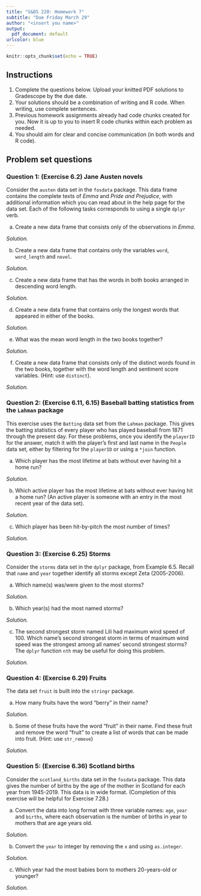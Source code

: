 ```yaml
---
title: "S&DS 220: Homework 7"
subtitle: "Due Friday March 29"
author: "<insert you name>"
output:
  pdf_document: default
urlcolor: blue
---
```


```r
knitr::opts_chunk$set(echo = TRUE)
```

## Instructions

1. Complete the questions below.  Upload your knitted PDF solutions to Gradescope by the due date.
2. Your solutions should be a combination of writing and R code.  When writing, use complete sentences.
3. Previous homework assignments already had code chunks created for you.  Now it is up to you to insert R code chunks within each problem as needed.
4. You should aim for clear and concise communication (in both words and R code).

## Problem set questions

### Question 1: (Exercise 6.2) Jane Austen novels

Consider the `austen` data set in the `fosdata` package. This data frame contains the complete texts of *Emma* and *Pride and Prejudice*, with additional information which you can read about in the help page for the data set. Each of the following tasks corresponds to using a single `dplyr` verb.

(a) Create a new data frame that consists only of the observations in *Emma*.

*Solution.*

(b) Create a new data frame that contains only the variables `word`, `word_length` and `novel`.

*Solution.*

(c) Create a new data frame that has the words in both books arranged in descending word length.

*Solution.*

(d) Create a new data frame that contains only the longest words that appeared in either of the books.

*Solution.*

(e) What was the mean word length in the two books together?

*Solution.*

(f) Create a new data frame that consists only of the distinct words found in the two books, together with the word length and sentiment score variables. (Hint: use `distinct`).

*Solution.*

\newpage

### Question 2: (Exercise 6.11, 6.15) Baseball batting statistics from the `Lahman` package

This exercise uses the `Batting` data set from the `Lahman` package. This gives the batting statistics of every player who has played baseball from 1871 through the present day.  For these problems, once you identify the `playerID` for the answer, match it with the player's first and last name in the `People` data set, either by filtering for the `playerID` or using a `*join` function.

(a) Which player has the most lifetime at bats without ever having hit a home run?

*Solution.*

(b) Which active player has the most lifetime at bats without ever having hit a home run? (An active player is someone with an entry in the most recent year of the data set).

*Solution.*

(c) Which player has been hit-by-pitch the most number of times?

*Solution.*

\newpage

### Question 3: (Exercise 6.25) Storms

Consider the `storms` data set in the `dplyr` package, from Example 6.5. Recall that `name` and `year` together identify all storms except Zeta (2005-2006).

(a) Which name(s) was/were given to the most storms?

*Solution.*

(b) Which year(s) had the most named storms?

*Solution.*

(c) The second strongest storm named Lili had maximum wind speed of 100. Which name's second strongest storm in terms of maximum wind speed was the strongest among all names' second strongest storms? The `dplyr` function `nth` may be useful for doing this problem.

*Solution.*

\newpage

### Question 4: (Exercise 6.29) Fruits

The data set `fruit` is built into the `stringr` package.

(a) How many fruits have the word "berry" in their name?

*Solution.*

(b) Some of these fruits have the word "fruit" in their name. Find these fruit and remove the word "fruit" to create a list of words that can be made into fruit. (Hint: use `str_remove`)

*Solution.*

\newpage

### Question 5: (Exercise 6.36) Scotland births

Consider the `scotland_births` data set in the `fosdata` package. This data gives the number of births by the age of the mother in Scotland for each year from 1945-2019. This data is in wide format. (Completion of this exercise will be helpful for Exercise 7.28.)

(a) Convert the data into long format with three variable names: `age`, `year` and `births`, where each observation is the number of births in year to mothers that are age years old.

*Solution.*

(b) Convert the `year` to integer by removing the `x` and using `as.integer`.

*Solution.*

(c) Which year had the most babies born to mothers 20-years-old or younger?

*Solution.*
